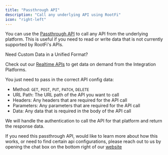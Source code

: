 ```yaml
---
title: "Passthrough API"
description: "Call any underlying API using RootFi"
icon: "right-left"
---
```


You can use the [Passthrough API](/api-reference/v3/core/passthrough/passthrough) to call any API from the underlying platform. This is useful if you need to read or write data that is not currently supported by RootFi's APIs.

<Info>
Need Custom Data in a Unified Format?

Check out our [Realtime APIs](/documentation/concepts/supplemental-data/realtime-api) to get data on demand from the Integration Platforms.

</Info>

You just need to pass in the correct API config data:

- Method: `GET`, `POST`, `PUT`, `PATCH`, `DELETE`
- URL Path: The URL path of the API you want to call
- Headers: Any headers that are required for the API call
- Parameters: Any parameters that are required for the API call
- Data: Any data that is required in the body of the API call

We will handle the authentication to call the API for that platform and return the response data.

If you need this passthrough API, would like to learn more about how this works, or need to find certain api configurations, please reach out to us by opening the chat box on the bottom right of our [website](https://www.rootfi.dev/)
